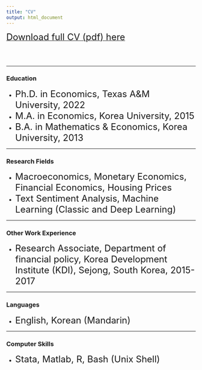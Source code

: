 ```yaml
---
title: "CV"
output: html_document
---
```


<a href="CV.pdf#" class="download" title="Download CV as PDF"> <font size="5">Download full CV (pdf) here</font> </a>			

<br />
<br />

---

### **Education**
- <font size="5"> Ph.D. in Economics, Texas A&M University, 2022 </font> <br />
- <font size="5"> M.A. in Economics, Korea University, 2015 </font> <br />
- <font size="5"> B.A. in Mathematics & Economics, Korea University, 2013 </font> 

---

### **Research Fields**
- <font size="5">  Macroeconomics, Monetary Economics, Financial Economics, Housing Prices </font> <br />
- <font size="5">  Text Sentiment Analysis, Machine Learning (Classic and Deep Learning) </font>

---

### **Other Work Experience**
- <font size="5"> Research Associate, Department of financial policy, Korea Development Institute (KDI), Sejong, South Korea, 2015-2017 </font> <br />

---

### **Languages**
- <font size="5"> English, Korean (Mandarin)</font>

---

### **Computer Skills**
- <font size="5"> Stata, Matlab, R, Bash (Unix Shell) </font>